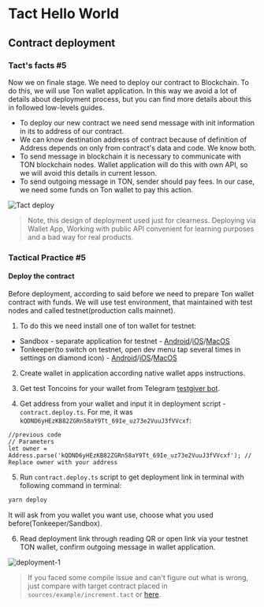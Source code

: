# Tact Hello World

## Contract deployment

### Tact's facts #5

Now we on finale stage. We need to deploy our contract to Blockchain. To do this, we will use Ton wallet application. In this way we avoid a lot of details about deployment process, but you can find more details about this in followed low-levels guides.

* To deploy our new contract we need send message with init information in its to address of our contract. 
* We can know destination address of contract because of definition of Address depends on only from contract's data and code. We know both. 
* To send message in blockchain it is necessary to communicate with TON blockchain nodes. Wallet application will do this with own API, so we will avoid this details in current lesson.
* To send outgoing message in TON, sender should pay fees. In our case, we need some funds on Ton wallet to pay this action.



![Tact deploy](public/tact-hello-world/tact-hello-world-6.png)

> Note, this design of deployment used just for clearness. Deploying via Wallet App, Working with public API convenient for learning purposes and a bad way for real products.


### Tactical Practice #5
#### Deploy the contract

Before deployment, according to said before we need to prepare Ton wallet contract with funds. We will use test environment, that maintained with test nodes and called testnet(production calls mainnet).

1. To do this we need install one of ton wallet for testnet:

* Sandbox - separate application for testnet - [Android](https://play.google.com/store/apps/details?id=com.tonhub.wallet.testnet)/[iOS](https://apps.apple.com/app/ton-development-wallet/id1607857373)/[MacOS](https://apps.apple.com/app/ton-development-wallet/id1607857373)
* Tonkeeper(to switch on testnet, open dev menu tap several times in settings on diamond icon) - [Android](https://play.google.com/store/apps/details?id=com.ton_keeper)/[iOS](https://apps.apple.com/us/app/tonkeeper/id1587742107)/[MacOS](https://apps.apple.com/us/app/tonkeeper/id1587742107)

2. Create wallet in application according native wallet apps instructions.

3. Get test Toncoins for your wallet from Telegram [testgiver bot](https://t.me/testgiver_ton_bot).

4. Get address from your wallet and input it in deployment script - `contract.deploy.ts`. 
For me, it was `kQDND6yHEzKB82ZGRn58aY9Tt_69Ie_uz73e2VuuJ3fVVcxf`:

```tact"
//previous code
// Parameters
let owner = Address.parse('kQDND6yHEzKB82ZGRn58aY9Tt_69Ie_uz73e2VuuJ3fVVcxf'); // Replace owner with your address
```

5. Run `contract.deploy.ts` script to get deployment link in terminal with following command in terminal:

```bash
yarn deploy
```
It will ask from you wallet you want use, choose what you used before(Tonkeeper/Sandbox).

6. Read deployment link through reading QR or open link via your testnet TON wallet, confirm outgoing message in wallet application.

![deployment-1](public/tact-hello-world/tact-deployment-process-2.png)

>If you faced some compile issue and can't figure out what is wrong, just compare with target contract placed in `sources/example/increment.tact` or [here](https://github.com/ton-community/tact-guide-template/blob/main/sources/example/increment.tact).
